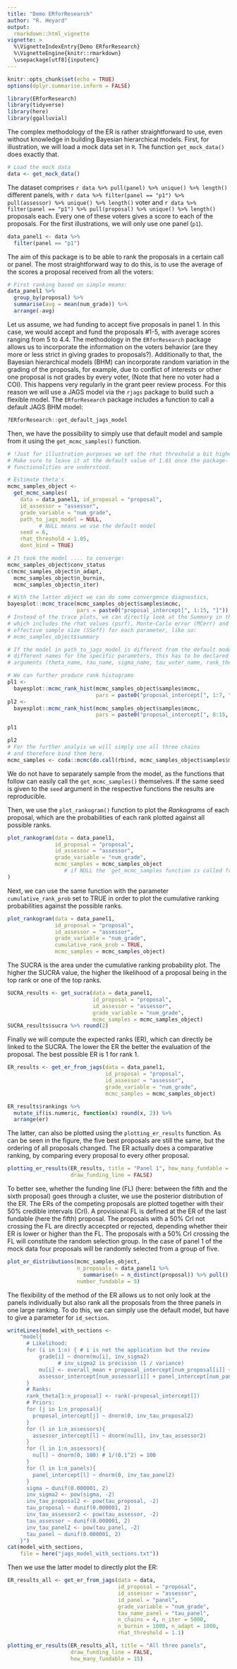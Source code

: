 ```yaml
---
title: "Demo ERforResearch"
author: "R. Heyard"
output: 
  rmarkdown::html_vignette
vignette: >
  %\VignetteIndexEntry{Demo ERforResearch}
  %\VignetteEngine{knitr::rmarkdown}
  \usepackage[utf8]{inputenc}
---
```


```r
knitr::opts_chunk$set(echo = TRUE)
options(dplyr.summarise.inform = FALSE)

library(ERforResearch)
library(tidyverse)
library(here)
library(ggalluvial)
```

The complex methodology of the ER is rather straightforward to use, even without knowledge in building Bayesian hierarchical models. First, for illustration, we will load a mock data set in `R`. The function `get_mock_data()` does exactly that. 

```r

# Load the mock data
data <- get_mock_data()
```

The dataset comprises `r data %>% pull(panel) %>% unique() %>% length()` different panels, with `r data %>% filter(panel == "p1") %>% pull(assessor) %>% unique() %>% length()` voter and `r data %>% filter(panel == "p1") %>% pull(proposal) %>% unique() %>% length()` proposals each. Every one of these voters gives a score to each of the proposals. For the first illustrations, we will only use one panel (`p1`).

```r

data_panel1 <- data %>% 
  filter(panel == "p1")
```

The aim of this package is to be able to rank the proposals in a certain call or panel. The most straightforward way to do this, is to use the average of the scores a proposal received from all the voters:
```r
# First ranking based on simple means: 
data_panel1 %>% 
  group_by(proposal) %>% 
  summarise(avg = mean(num_grade)) %>% 
  arrange(-avg)
```

Let us assume, we had funding to accept five proposals in panel 1. In this case, we would accept and fund the proposals \#1-5, with average scores ranging from 5 to 4.4. The methodology in the `ERforResearch` package allows us to incorporate the information on the voters behavior (are they more or less strict in giving grades to proposals?). Additionally to that, the Bayesian hierarchical models (BHM) can incorporate random variation in the grading of the proposals, for example, due to conflict of interests or other one proposal is not grades by every voter, \dots (Note that here no voter had a COI). This happens very regularly in the grant peer review process. For this reason we will use a JAGS model via the `rjags` package to build such a flexible model.
The `ERforResearch` package includes a function to call a default JAGS BHM model:

```r
?ERforResearch::get_default_jags_model
```

Then, we have the possibility to simply use that default model and sample from it using the `get_mcmc_samples()` function. 


```r
# !Just for illustration purposes we set the rhat threshold a bit higher.
# Make sure to leave it at the default value of 1.01 once the package-
# functionalities are understood.

# Estimate theta's 
mcmc_samples_object <- 
  get_mcmc_samples(
    data = data_panel1, id_proposal = "proposal",
    id_assessor = "assessor",
    grade_variable = "num_grade",
    path_to_jags_model = NULL, 
          # NULL means we use the default model
    seed = 6,
    rhat_threshold = 1.05,
    dont_bind = TRUE)

# It took the model .... to converge:
mcmc_samples_object$conv_status
c(mcmc_samples_object$n_adapt, 
  mcmc_samples_object$n_burnin,
  mcmc_samples_object$n_iter)

# With the latter object we can do some convergence diagnostics, 
bayesplot::mcmc_trace(mcmc_samples_object$samples$mcmc,
                      pars = paste0("proposal_intercept[", 1:15, "]"))
# Instead of the trace plots, we can directly look at the Summary in the object,
# which includes the rhat values (psrf), Monte-Carlo error (MCerr) and the
# effective sample size (SSeff) for each parameter, like so:
# mcmc_samples_object$summary

# If the model in path_to_jags_model is different from the default model with
# different names for the specific parameters, this has to be declared in the 
# arguments (theta_name, tau_name, sigma_name, tau_voter_name, rank_theta_name).

```

```r
# We can further produce rank histograms
pl1 <- 
  bayesplot::mcmc_rank_hist(mcmc_samples_object$samples$mcmc,
                            pars = paste0("proposal_intercept[", 1:7, "]"))
pl2 <- 
  bayesplot::mcmc_rank_hist(mcmc_samples_object$samples$mcmc,
                            pars = paste0("proposal_intercept[", 8:15, "]"))

pl1
```


```r
pl2
# For the further analyis we will simply use all three chains
# and therefore bind them here.
mcmc_samples <- coda::mcmc(do.call(rbind, mcmc_samples_object$samples$mcmc))
```

We do not have to separately sample from the model, as the functions that follow can easily call the `get_mcmc_samples()` themselves. If the same seed is given to the `seed` argument in the respective functions the results are reproducible. 

Then, we use the `plot_rankogram()` function to plot the _Rankograms_ of each proposal, which are the probabilities of each rank plotted against all possible ranks.
```r
plot_rankogram(data = data_panel1,
               id_proposal = "proposal",
               id_assessor = "assessor",
               grade_variable = "num_grade",
               mcmc_samples = mcmc_samples_object
                  # if NULL the `get_mcmc_samples function is called from within
)
```

Next, we can use the same function with the parameter `cumulative_rank_prob` set to TRUE in order to plot the cumulative ranking probabilities against the possible ranks.
```r
plot_rankogram(data = data_panel1,
               id_proposal = "proposal",
               id_assessor = "assessor",
               grade_variable = "num_grade",
               cumulative_rank_prob = TRUE,
               mcmc_samples = mcmc_samples_object)
```

The SUCRA is the area under the cumulative ranking probability plot. The higher the SUCRA value, the
higher the likelihood of a proposal being in the top rank or one of the top ranks.
```r
SUCRA_results <- get_sucra(data = data_panel1,
                           id_proposal = "proposal",
                           id_assessor = "assessor",
                           grade_variable = "num_grade",
                           mcmc_samples = mcmc_samples_object)
SUCRA_results$sucra %>% round(2)
```

Finally we will compute the expected ranks (ER), which can directly be linked to the SUCRA. The lower the ER the better the evaluation of the proposal. The best possible ER is 1 for rank 1. 
```r

ER_results <- get_er_from_jags(data = data_panel1,
                               id_proposal = "proposal",
                               id_assessor = "assessor",
                               grade_variable = "num_grade",
                               mcmc_samples = mcmc_samples_object)

ER_results$rankings %>% 
  mutate_if(is.numeric, function(x) round(x, 2)) %>% 
  arrange(er)
```

The latter, can also be plotted using the `plotting_er_results` function. As can be seen in the figure, the five best proposals are still the same, but the ordering of all proposals changed. The ER actually does a comparative ranking, by comparing every proposal to every other proposal. 
```r

plotting_er_results(ER_results, title = "Panel 1", how_many_fundable = 5,
                    draw_funding_line = FALSE)
```


To better see, whether the funding line (FL) (here: between the fifth and the sixth proposal) goes through a cluster, we use the posterior distribution of the ER. The ERs of the competing proposals are plotted together with their 50% credible intervals (CrI). A provisional FL is defined at the ER of the last fundable (here the fifth) proposal. The proposals with a 50% CrI not crossing the FL are directly accecpted or rejected, depending whether their ER is lower or higher than the FL. The proposals with a 50% CrI crossing the FL will constitute the random selection group. In the case of panel 1 of the mock data four proposals will be randomly selected from a group of five. 
```r

plot_er_distributions(mcmc_samples_object, 
                      n_proposals = data_panel1 %>%
                        summarise(n = n_distinct(proposal)) %>% pull(), 
                      number_fundable = 5)

```



The flexibility of the method of the ER allows us to not only look at the panels individually but also rank all the proposals from the three panels in one large ranking. To do this, we can simply use the default model, but have to give a parameter for `id_section`.
```r
writeLines(model_with_sections <- 
    "model{
      # Likelihood:
      for (i in 1:n) { # i is not the application but the review
          grade[i] ~ dnorm(mu[i], inv_sigma2)
                # inv_sigma2 is precision (1 / variance)
          mu[i] <- overall_mean + proposal_intercept[num_proposal[i]] +
          assessor_intercept[num_assessor[i]] + panel_intercept[num_panel[i]]
      }
      # Ranks:
      rank_theta[1:n_proposal] <- rank(-proposal_intercept[])
      # Priors:
      for (j in 1:n_proposal){
        proposal_intercept[j] ~ dnorm(0, inv_tau_proposal2)
      }
      for (l in 1:n_assessors){
        assessor_intercept[l] ~ dnorm(nu[l], inv_tau_assessor2)
      }
      for (l in 1:n_assessors){
        nu[l] ~ dnorm(0, 100) # 1/(0.1^2) = 100
      }
      for (l in 1:n_panels){
        panel_intercept[l] ~ dnorm(0, inv_tau_panel2)
      }
      sigma ~ dunif(0.000001, 2)
      inv_sigma2 <- pow(sigma, -2)
      inv_tau_proposal2 <- pow(tau_proposal, -2)
      tau_proposal ~ dunif(0.000001, 2)
      inv_tau_assessor2 <- pow(tau_assessor, -2)
      tau_assessor ~ dunif(0.000001, 2)
      inv_tau_panel2 <- pow(tau_panel, -2)
      tau_panel ~ dunif(0.000001, 2)
    }")
cat(model_with_sections,
    file = here("jags_model_with_sections.txt"))
```

Then we use the latter model to directly plot the ER:
```r

ER_results_all <- get_er_from_jags(data = data,
                                   id_proposal = "proposal",
                                   id_assessor = "assessor",
                                   id_panel = "panel",
                                   grade_variable = "num_grade",
                                   tau_name_panel = "tau_panel",
                                   n_chains = 4, n_iter = 5000,
                                   n_burnin = 1000, n_adapt = 1000,
                                   rhat_threshold = 1.1)

plotting_er_results(ER_results_all, title = "All three panels",
                    draw_funding_line = FALSE,
                    how_many_fundable = 15)  
```
